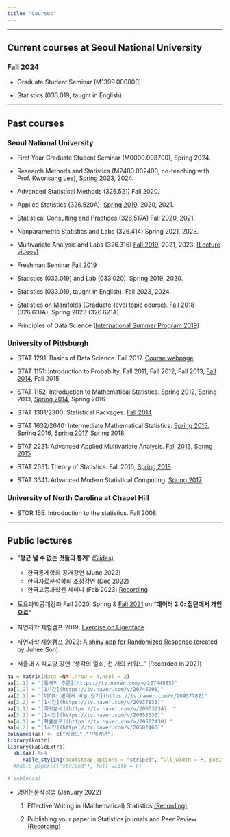 ```yaml
---
title: "Courses"
---
```


***

## Current courses at Seoul National University

 
### Fall 2024
 
- Graduate Student Seminar (M1399.000800)

- Statistics (033.019, taught in English)

***

## Past courses 

### Seoul National University

- First Year Graduate Student Seminar (M0000.008700), Spring 2024.

- Research Methods and Statistics (M2480.002400, co-teaching with Prof. Kwonsang Lee), Spring 2023, 2024.

- Advanced Statistical Methods (326.521) Fall 2020.

- Applied Statistics (326.520A). [Spring 2019](syllabus/syllabus_appstat.pdf), 2020, 2021.

- Statistical Consulting and Practices (326.517A) Fall 2020, 2021.

- Nonparametric Statistics and Labs (326.414) Spring 2021, 2023.

- Multivariate Analysis and Labs (326.316) [Fall 2019](syllabus/syllabus_mva.pdf), 2021, 2023. [[Lecture videos]](https://youtube.com/playlist?list=PLXgVK0KVZjzMMnCZmZR6DmPsp5ResfZxg&si=fmXJ1gHxW7VC9pBw)

- Freshman Seminar [Fall 2019](syllabus/syllabus_freshmenseminar.pdf)

- Statistics (033.019) and Lab (033.020). Spring 2019, 2020.

- Statistics (033.019, taught in English). Fall 2023, 2024.

- Statistics on Manifolds (Graduate-level topic course). [Fall 2018](https://piazza.com/snu.ac.kr/fall2018/326631a/resources) (326.631A), Spring 2023 (326.621A).

- Principles of Data Science ([International Summer Program 2019](https://piazza.com/snu.ac.kr/summer2019/isp/))


### University of Pittsburgh


- STAT 1291: Basics of Data Science. Fall 2017. [Course webpage](http://www.stat.pitt.edu/sungkyu/course/pds/index.html)

- STAT 1151: Introduction to Probabilty. Fall 2011, Fall 2012, Fall 2013, [Fall 2014](http://www.stat.pitt.edu/sungkyu/%5Ccourse%5CSTAT%201151%20F2014.pdf), Fall 2015

- STAT 1152: Introduction to Mathematical Statistics. Spring 2012, Spring 2013, [Spring 2014](http://www.stat.pitt.edu/sungkyu/%5Ccourse%5CSTAT%201152%20S2014.pdf), Spring 2016

- STAT 1301/2300: Statistical Packages. [Fall 2014](http://www.stat.pitt.edu/sungkyu/course/1301Fall14/)

- STAT 1632/2640: Intermediate Mathematical Statistics. [Spring 2015](http://www.stat.pitt.edu/sungkyu/course/1632Spring15/), Spring 2016, [Spring 2017](https://piazza.com/pitt/spring2017/stat1632/home), Spring 2018. 

- STAT 2221: Advanced Applied Multivariate Analysis. [Fall 2013](http://www.stat.pitt.edu/sungkyu/course/2221Fall13/), [Spring 2015](http://www.stat.pitt.edu/sungkyu/course/2221Spring15/)

- STAT 2631: Theory of Statistics. Fall 2016, [Spring 2018](https://piazza.com/pitt/spring2018/stat2631/home)

- STAT 3341: Advanced Modern Statistical Computing: [Spring 2017](https://piazza.com/pitt/spring2017/stat3341/home)


### University of North Carolina at Chapel Hill

- STOR 155: Introduction to the statistics. Fall 2008.


*** 

## Public lectures

- "**평균 낼 수 없는 것들의 통계**" [(Slides)](./papers/statistics_public_lecture_2022.pdf) 
  - 한국통계학회 공개강연 (June 2022)
  - 한국자료분석학회 초청강연 (Dec 2022)
  - 한국고등과학원 세미나 (Feb 2023) [Recording](https://youtu.be/gSWbi5T-IyU)


- 토요과학공개강좌 Fall 2020, Spring & [Fall 2021](./pictures/2021_9_SaturdayLectureSeries.jpg) on "**데이터 2.0: 집단에서 개인으로**"

- 자연과학 체험캠프 2019: [Exercise on Eigenface](syllabus/Eigenface_Practice.zip)

- 자연과학 체험캠프 2022: [A shiny app for Randomized Response](https://sungkyu-jung.shinyapps.io/shinyapp/) (created by Juhee Son)

- 서울대 지식교양 강연  "생각의 열쇠, 천 개의 키워드" (Recorded in 2021)

```r

aa = matrix(data =NA ,nrow = 4,ncol = 2)
aa[1,1] = "[통계적 추론](https://tv.naver.com/v/20744955)"
aa[1,2] = "[1시간](https://tv.naver.com/v/20745291)"
aa[2,1] = "[데이터 밭에서 바늘 찾기](https://tv.naver.com/v/20937782)"
aa[2,2] = "[1시간](https://tv.naver.com/v/20937833)"
aa[3,1] = "[회귀분석](https://tv.naver.com/v/20653234)  "
aa[3,2] = "[1시간](https://tv.naver.com/v/20653336)"
aa[4,1] = "[확률분포](https://tv.naver.com/v/20502430) "
aa[4,2] = "[1시간](https://tv.naver.com/v/20502460)"
colnames(aa) <- c("키워드","전체강연")
library(knitr)
library(kableExtra)
  kbl(aa) %>%
     kable_styling(bootstrap_options = "striped", full_width = F, position = "center")
  #kable_paper(c("striped"), full_width = F)

# kable(aa)
```

- 영어논문작성법 (January 2022)

   1. Effective Writing in (Mathematical) Statistics [(Recording)](https://www.youtube.com/watch?v=75sLn2qNW78)
   
   2. Publishing your paper in Statistics journals and Peer Review [(Recording)](https://www.youtube.com/watch?v=zzoQzNpPoUc) 
 